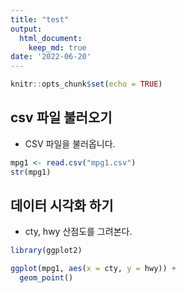 ```yaml
---
title: "test"
output:
  html_document:
    keep_md: true
date: '2022-06-20'
---
```


```r
knitr::opts_chunk$set(echo = TRUE)
```

## csv 파일 불러오기 
- CSV 파일을 불러옵니다. 

```r
mpg1 <- read.csv("mpg1.csv")
str(mpg1)
```

## 데이터 시각화 하기
- cty, hwy 산점도를 그려본다. 
```r
library(ggplot2)

ggplot(mpg1, aes(x = cty, y = hwy)) + 
  geom_point()
```






